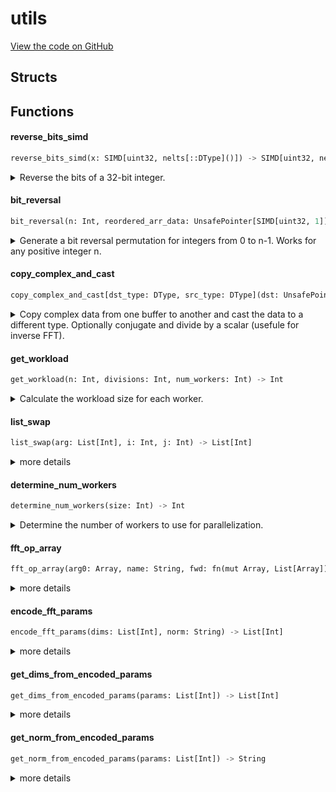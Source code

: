# utils



[View the code on GitHub](https://github.com/endia-ai/Endia/tree/nightly/endia/functional/fft_ops/utils.mojo)

## Structs

## Functions

#### **reverse_bits_simd**

```python
reverse_bits_simd(x: SIMD[uint32, nelts[::DType]()]) -> SIMD[uint32, nelts[::DType]()]
```

<details>
<summary>Reverse the bits of a 32-bit integer.</summary>

###### Args

- ``x``: ``SIMD[uint32, nelts[::DType]()]``
  

###### Returns
- ``SIMD[uint32, nelts[::DType]()]`` - 


</details>

#### **bit_reversal**

```python
bit_reversal(n: Int, reordered_arr_data: UnsafePointer[SIMD[uint32, 1]])
```

<details>
<summary>Generate a bit reversal permutation for integers from 0 to n-1. Works for any positive integer n.</summary>

###### Args

- ``n``: ``Int``
  

- ``reordered_arr_data``: ``UnsafePointer[SIMD[uint32, 1]]``
  


</details>

#### **copy_complex_and_cast**

```python
copy_complex_and_cast[dst_type: DType, src_type: DType](dst: UnsafePointer[SIMD[dst_type, 1]], src: UnsafePointer[SIMD[src_type, 1]], size: Int, conjugate_and_divide: Bool = False, divisor: SIMD[dst_type, 1] = SIMD(1))
```

<details>
<summary>Copy complex data from one buffer to another and cast the data to a different type. Optionally conjugate and divide by a scalar (usefule for inverse FFT).</summary>

###### Args

- ``dst``: ``UnsafePointer[SIMD[dst_type, 1]]``
  

- ``src``: ``UnsafePointer[SIMD[src_type, 1]]``
  

- ``size``: ``Int``
  

- ``conjugate_and_divide``: ``Bool`` (default: ``False``)
  

- ``divisor``: ``SIMD[dst_type, 1]`` (default: ``SIMD(1)``)
  


</details>

#### **get_workload**

```python
get_workload(n: Int, divisions: Int, num_workers: Int) -> Int
```

<details>
<summary>Calculate the workload size for each worker.</summary>

###### Args

- ``n``: ``Int``
  

- ``divisions``: ``Int``
  

- ``num_workers``: ``Int``
  

###### Returns
- ``Int`` - 


</details>

#### **list_swap**

```python
list_swap(arg: List[Int], i: Int, j: Int) -> List[Int]
```

<details>
<summary>more details</summary>

###### Args

- ``arg``: ``List[Int]``
  

- ``i``: ``Int``
  

- ``j``: ``Int``
  

###### Returns
- ``List[Int]`` - 


</details>

#### **determine_num_workers**

```python
determine_num_workers(size: Int) -> Int
```

<details>
<summary>Determine the number of workers to use for parallelization.</summary>

###### Args

- ``size``: ``Int``
  

###### Returns
- ``Int`` - 


</details>

#### **fft_op_array**

```python
fft_op_array(arg0: Array, name: String, fwd: fn(mut Array, List[Array]) raises -> None, jvp: fn(List[Array], List[Array]) raises -> Array, vjp: fn(List[Array], Array, Array) raises -> List[Array], dims: List[Int], norm: String) -> Array
```

<details>
<summary>more details</summary>

###### Args

- ``arg0``: ``Array``
  

- ``name``: ``String``
  

- ``fwd``: ``fn(mut Array, List[Array]) raises -> None``
  

- ``jvp``: ``fn(List[Array], List[Array]) raises -> Array``
  

- ``vjp``: ``fn(List[Array], Array, Array) raises -> List[Array]``
  

- ``dims``: ``List[Int]``
  

- ``norm``: ``String``
  

###### Returns
- ``Array`` - 


</details>

#### **encode_fft_params**

```python
encode_fft_params(dims: List[Int], norm: String) -> List[Int]
```

<details>
<summary>more details</summary>

###### Args

- ``dims``: ``List[Int]``
  

- ``norm``: ``String``
  

###### Returns
- ``List[Int]`` - 


</details>

#### **get_dims_from_encoded_params**

```python
get_dims_from_encoded_params(params: List[Int]) -> List[Int]
```

<details>
<summary>more details</summary>

###### Args

- ``params``: ``List[Int]``
  

###### Returns
- ``List[Int]`` - 


</details>

#### **get_norm_from_encoded_params**

```python
get_norm_from_encoded_params(params: List[Int]) -> String
```

<details>
<summary>more details</summary>

###### Args

- ``params``: ``List[Int]``
  

###### Returns
- ``String`` - 


</details>

